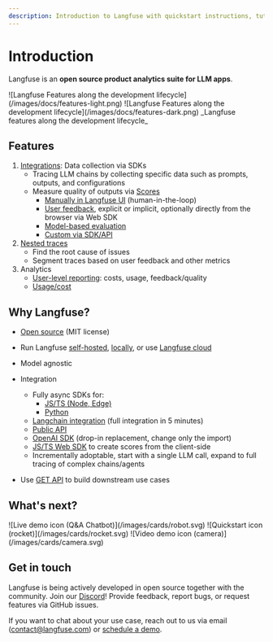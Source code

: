 ```yaml
---
description: Introduction to Langfuse with quickstart instructions, tutorials, and more.
---
```



# Introduction

Langfuse is an **open source product analytics suite for LLM apps**.

<Frame
  transparent
  fullWidth
  className="mt-10 rounded-lg ring-primary/20 ring-1 dark:hidden"
>
  ![Langfuse Features along the development
  lifecycle](/images/docs/features-light.png)
</Frame>
<Frame
  transparent
  fullWidth
  className="mt-10 rounded-lg ring-primary/20 ring-1 hidden dark:block"
>
  ![Langfuse Features along the development
  lifecycle](/images/docs/features-dark.png)
</Frame>
<span>_Langfuse features along the development lifecycle_</span>

## Features

1. [Integrations](/docs/integrations): Data collection via SDKs
   - Tracing LLM chains by collecting specific data such as prompts, outputs, and configurations
   - Measure quality of outputs via [Scores](/docs/scores)
     - [Manually in Langfuse UI](/docs/scores/manually) (human-in-the-loop)
     - [User feedback](/docs/scores/user-feedback), explicit or implicit, optionally directly from the browser via Web SDK
     - [Model-based evaluation](/docs/scores/model-based-evals)
     - [Custom via SDK/API](/docs/scores/custom)
1. [Nested traces](/docs/tracing)
   - Find the root cause of issues
   - Segment traces based on user feedback and other metrics
1. Analytics
   - [User-level reporting](/docs/user-explorer): costs, usage, feedback/quality
   - [Usage/cost](/docs/token-usage)

## Why Langfuse?

- [Open source](/docs/open-source) (MIT license)
- Run Langfuse [self-hosted](/docs/deployment/self-host), [locally](/docs/deployment/local), or use [Langfuse cloud](/docs/deployment/cloud)
- Model agnostic
- Integration

  - Fully async SDKs for:
    - [JS/TS (Node, Edge)](/docs/sdk/typescript)
    - [Python](/docs/sdk/python)
  - [Langchain integration](/docs/langchain) (full integration in 5 minutes)
  - [Public API](/docs/api)
  - [OpenAI SDK](/docs/openai) (drop-in replacement, change only the import)
  - [JS/TS Web SDK](/docs/sdk/typescript-web) to create scores from the client-side
  - Incrementally adoptable, start with a single LLM call, expand to full tracing of complex chains/agents

- Use [GET API](/docs/api) to build downstream use cases

## What's next?

<Cards num={3}>
  <Card href="/docs/demo" title="Live demo" image arrow>
    ![Live demo icon (Q&A Chatbot)](/images/cards/robot.svg)
  </Card>
  <Card href="/docs/get-started" title="Quickstart" image arrow>
    ![Quickstart icon (rocket)](/images/cards/rocket.svg)
  </Card>
  <Card href="/docs/video" title="Langfuse in 2 minutes" image arrow>
    ![Video demo icon (camera)](/images/cards/camera.svg)
  </Card>
</Cards>

## Get in touch

Langfuse is being actively developed in open source together with the community.
Join our [Discord](/discord)! Provide feedback, report bugs, or request features
via GitHub issues.

If you want to chat about your use case, reach out to us via email (contact@langfuse.com) or [schedule a demo](/schedule-demo).
